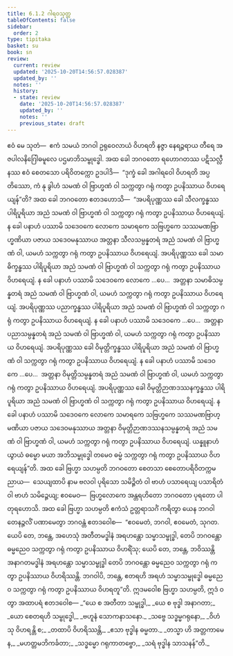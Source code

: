 ```yaml
---
title: 6.1.2 ဂါရဝသုတ္တ
tableOfContents: false
sidebar:
  order: 2
type: tipitaka
basket: su
book: sn
review:
  current: review
  updated: '2025-10-20T14:56:57.028387'
  updated_by: ''
  notes: ''
  history:
  - state: review
    date: '2025-10-20T14:56:57.028387'
    updated_by: ''
    notes: ''
    previous_state: draft
---
```



<DynamicBreadcrumb />


<ReviewStatus review={frontmatter.review} showDetails={true} />

<HypothesisAnnotation frontmatter={frontmatter} />

<Division number="173" book="sn" e="ch" v="18" p="304">

<Paragraph number="1019" book="sn">
ဧဝံ မေ သုတံ—  ဧကံ သမယံ ဘဂဝါ ဥရုဝေလာယံ ဝိဟရတိ နဇ္ဇာ နေရဉ္ဇရာယ တီရေ အဇပါလနိဂြေါဓမူလေ ပဌမာဘိသမ္ဗုဒ္ဓေါ. အထ ခေါ ဘဂဝတော ရဟောဂတဿ ပဋိသလ္လီနဿ ဧဝံ စေတသော ပရိဝိတက္ကော ဥဒပါဒိ—  “ဒုက္ခံ ခေါ အဂါရဝေါ ဝိဟရတိ အပ္ပတိဿော, ကံ နု ခွါဟံ သမဏံ ဝါ ဗြာဟ္မဏံ ဝါ သက္ကတွာ ဂရုံ ကတွာ ဥပနိဿာယ ဝိဟရေယျန်”တိ?
</Paragraph>

<Paragraph number="1020" book="sn">
အထ ခေါ ဘဂဝတော ဧတဒဟောသိ—  “အပရိပုဏ္ဏဿ ခေါ သီလက္ခန္ဓဿ ပါရိပူရိယာ အညံ သမဏံ ဝါ ဗြာဟ္မဏံ ဝါ သက္ကတွာ ဂရုံ ကတွာ ဥပနိဿာယ ဝိဟရေယျံ. န ခေါ ပနာဟံ ပဿာမိ သဒေဝကေ လောကေ သမာရကေ သဗြဟ္မကေ သဿမဏဗြာဟ္မဏိယာ ပဇာယ သဒေဝမနုဿာယ အတ္တနာ သီလသမ္ပန္နတရံ အညံ သမဏံ ဝါ ဗြာဟ္မဏံ ဝါ, ယမဟံ သက္ကတွာ ဂရုံ ကတွာ ဥပနိဿာယ ဝိဟရေယျံ.
</Paragraph>

<Paragraph number="1021" book="sn">
အပရိပုဏ္ဏဿ ခေါ သမာဓိက္ခန္ဓဿ ပါရိပူရိယာ အညံ သမဏံ ဝါ ဗြာဟ္မဏံ ဝါ သက္ကတွာ ဂရုံ ကတွာ ဥပနိဿာယ ဝိဟရေယျံ. န ခေါ ပနာဟံ ပဿာမိ သဒေဝကေ လောကေ …ပေ…  အတ္တနာ သမာဓိသမ္ပန္နတရံ အညံ သမဏံ ဝါ ဗြာဟ္မဏံ ဝါ, ယမဟံ သက္ကတွာ ဂရုံ ကတွာ ဥပနိဿာယ ဝိဟရေယျံ.
</Paragraph>

<Paragraph number="1022" book="sn">
အပရိပုဏ္ဏဿ ပညာက္ခန္ဓဿ ပါရိပူရိယာ အညံ သမဏံ ဝါ ဗြာဟ္မဏံ ဝါ သက္ကတွာ ဂရုံ ကတွာ ဥပနိဿာယ ဝိဟရေယျံ. န ခေါ ပနာဟံ ပဿာမိ သဒေဝကေ …ပေ…  အတ္တနာ ပညာသမ္ပန္နတရံ အညံ သမဏံ ဝါ ဗြာဟ္မဏံ ဝါ, ယမဟံ သက္ကတွာ ဂရုံ ကတွာ ဥပနိဿာယ ဝိဟရေယျံ.
</Paragraph>

<Paragraph number="1023" book="sn">
အပရိပုဏ္ဏဿ ခေါ ဝိမုတ္တိက္ခန္ဓဿ ပါရိပူရိယာ အညံ သမဏံ ဝါ ဗြာဟ္မဏံ ဝါ သက္ကတွာ ဂရုံ ကတွာ ဥပနိဿာယ ဝိဟရေယျံ. န ခေါ ပနာဟံ ပဿာမိ သဒေဝကေ …ပေ…  အတ္တနာ ဝိမုတ္တိသမ္ပန္နတရံ အညံ သမဏံ ဝါ ဗြာဟ္မဏံ ဝါ, ယမဟံ သက္ကတွာ ဂရုံ ကတွာ ဥပနိဿာယ ဝိဟရေယျံ.
</Paragraph>

<Paragraph number="1024" book="sn">
အပရိပုဏ္ဏဿ ခေါ ဝိမုတ္တိဉာဏဒဿနက္ခန္ဓဿ ပါရိပူရိယာ အညံ သမဏံ ဝါ ဗြာဟ္မဏံ ဝါ သက္ကတွာ ဂရုံ ကတွာ ဥပနိဿာယ ဝိဟရေယျံ. န ခေါ ပနာဟံ ပဿာမိ သဒေဝကေ လောကေ သမာရကေ သဗြဟ္မကေ သဿမဏဗြာဟ္မဏိယာ ပဇာယ သဒေဝမနုဿာယ အတ္တနာ ဝိမုတ္တိဉာဏဒဿနသမ္ပန္နတရံ အညံ သမဏံ ဝါ ဗြာဟ္မဏံ ဝါ, ယမဟံ သက္ကတွာ ဂရုံ ကတွာ ဥပနိဿာယ ဝိဟရေယျံ. ယန္နူနာဟံ ယွာယံ ဓမ္မော မယာ အဘိသမ္ဗုဒ္ဓေါ တမေဝ ဓမ္မံ သက္ကတွာ ဂရုံ ကတွာ ဥပနိဿာယ ဝိဟရေယျန်”တိ.
</Paragraph>

<Paragraph number="1025" book="sn">
အထ ခေါ ဗြဟ္မာ သဟမ္ပတိ ဘဂဝတော စေတသာ စေတောပရိဝိတက္ကမညာယ—  သေယျထာပိ နာမ ဗလဝါ ပုရိသော သမိဉ္ဇိတံ ဝါ ဗာဟံ ပသာရေယျ ပသာရိတံ ဝါ ဗာဟံ သမိဉ္ဇေယျ; ဧဝမေဝ—  ဗြဟ္မလောကေ အန္တရဟိတော ဘဂဝတော ပုရတော ပါတုရဟောသိ. အထ ခေါ ဗြဟ္မာ သဟမ္ပတိ ဧကံသံ ဥတ္တရာသင်္ဂံ ကရိတွာ ယေန ဘဂဝါ တေနဉ္ဇလိံ ပဏာမေတွာ ဘဂဝန္တံ ဧတဒဝေါစ—  “ဧဝမေတံ, ဘဂဝါ, ဧဝမေတံ, သုဂတ. ယေပိ တေ, ဘန္တေ, အဟေသုံ အတီတမဒ္ဓါနံ အရဟန္တော သမ္မာသမ္ဗုဒ္ဓါ, တေပိ ဘဂဝန္တော ဓမ္မညေဝ သက္ကတွာ ဂရုံ ကတွာ ဥပနိဿာယ ဝိဟရိံသု; ယေပိ တေ, ဘန္တေ, ဘဝိဿန္တိ အနာဂတမဒ္ဓါနံ အရဟန္တော သမ္မာသမ္ဗုဒ္ဓါ တေပိ ဘဂဝန္တော ဓမ္မညေဝ သက္ကတွာ ဂရုံ ကတွာ ဥပနိဿာယ ဝိဟရိဿန္တိ. ဘဂဝါပိ, ဘန္တေ, ဧတရဟိ အရဟံ သမ္မာသမ္ဗုဒ္ဓေါ ဓမ္မညေဝ သက္ကတွာ ဂရုံ ကတွာ ဥပနိဿာယ ဝိဟရတူ”တိ. ဣဒမဝေါစ ဗြဟ္မာ သဟမ္ပတိ, ဣဒံ ဝတွာ အထာပရံ ဧတဒဝေါစ—
</Paragraph>

<Paragraph number="1026" type="verses" book="sn">
_“ယေ စ အတီတာ သမ္ဗုဒ္ဓါ,_  
_ယေ စ ဗုဒ္ဓါ အနာဂတာ;_  
_ယော စေတရဟိ သမ္ဗုဒ္ဓေါ,_  
_ဗဟူနံ သောကနာသနော._  

</Paragraph>

<Paragraph number="1027" type="verses" book="sn">
_သဗ္ဗေ သဒ္ဓမ္မဂရုနော,_  
_ဝိဟံသု ဝိဟရန္တိ စ;_  
_တထာပိ ဝိဟရိဿန္တိ,_  
_ဧသာ ဗုဒ္ဓါန ဓမ္မတာ._  

</Paragraph>

<Paragraph number="1028" type="verses" book="sn">
_တသ္မာ ဟိ အတ္တကာမေန,_  
_မဟတ္တမဘိကင်္ခတာ;_  
_သဒ္ဓမ္မော ဂရုကာတဗ္ဗော,_  
_သရံ ဗုဒ္ဓါန သာသနန်”တိ._
</Paragraph>
</Division>
